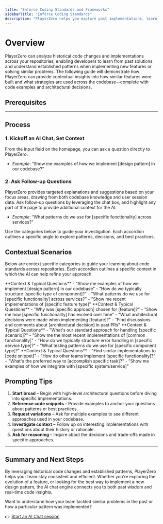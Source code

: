 ```yaml
---
title: "Enforce Coding Standards and Frameworks"
sidebarTitle: "Enforce Coding Standards"
description: "PlayerZero helps you explore past implementations, learn from existing practices, and maintain consistency across your codebase."
---
```



# Overview

PlayerZero can analyze historical code changes and implementations across your repositories, enabling developers to learn from past solutions and understand established patterns when implementing new features or solving similar problems. The following guide will demonstrate how PlayerZero can provide contextual insights into how similar features were built and what strategies are used across the codebase—complete with code examples and architectural decisions. 

## Prerequisites

<SourceControlManagement/>

---

## Process

### 1. Kickoff an AI Chat, Set Context
From the input field on the homepage, you can ask a question directly to PlayerZero.

- *Example*: “Show me examples of how we implement [design pattern] in our codebase?”

### 2. Ask Follow-up Questions
PlayerZero provides targeted explanations and suggestions based on your focus areas, drawing from both codebase knowledge and user session data. Ask follow-up questions by leveraging the chat box, and highlight any part of the page to provide additional context for the AI.

- *Example*: “What patterns do we use for [specific functionality] across services?”

Use the categories below to guide your investigation. Each accordion outlines a specific angle to explore patterns, decisions, and best practices.

## Contextual Scenarios
Below are context specific categories to guide your learning about code standards across repositories. Each accordion outlines a specific context in which the AI can help refine your approach.

<AccordionGroup>

  <Accordion title="Understanding Existing Patterns">
    **Context & Typical Questions**  
    - "Show me examples of how we implement [design pattern] in our codebase"  
    - "How do we typically structure [specific type of component]?"  
    - "What patterns do we use for [specific functionality] across services?"  
    - "Show me recent implementations of [specific feature type]"  
  </Accordion>

  <Accordion title="Learning From Historical Decisions">
    **Context & Typical Questions**  
    - "Why was [specific approach] chosen for [feature]?"  
    - "Show me how [specific functionality] has evolved over time"  
    - "What architectural decisions were made when implementing [feature]?"  
    - "Find discussions and comments about [architectural decision] in past PRs"  
  </Accordion>

  <Accordion title="Discovering Best Practices">
    **Context & Typical Questions**  
    - "What's our standard approach for handling [specific scenario]?"  
    - "Show me the most recent implementations of [common functionality]"  
    - "How do we typically structure error handling in [specific service type]?"  
    - "What testing patterns do we use for [specific component type]?"  
  </Accordion>

  <Accordion title="Maintaining Consistency">
    **Context & Typical Questions**  
    - "Find similar implementations to [code snippet]"  
    - "How do other teams implement [specific functionality]?"  
    - "What's the preferred way to [accomplish specific task]?"  
    - "Show me examples of how we integrate with [specific system/service]"  
  </Accordion>

</AccordionGroup>

## Prompting Tips

1. **Start broad** – Begin with high-level architectural questions before diving into specific implementations.  
2. **Reference code snippets** – Provide examples to anchor your questions about patterns or best practices.  
3. **Request variations** – Ask for multiple examples to see different approaches used in your codebase.  
4. **Investigate context** – Follow up on interesting implementations with questions about their history or rationale.  
5. **Ask for reasoning** – Inquire about the decisions and trade-offs made in specific approaches.

---

## Summary and Next Steps

By leveraging historical code changes and established patterns, PlayerZero helps your team stay consistent and efficient. Whether you’re exploring the evolution of a feature, or looking for the best way to implement a new design pattern, the AI chat engine connects you to both past wisdom and real-time code insights.

Want to understand how your team tackled similar problems in the past or how a particular pattern was implemented?

👉 [Start an AI Chat session](https://go.playerzero.app)

